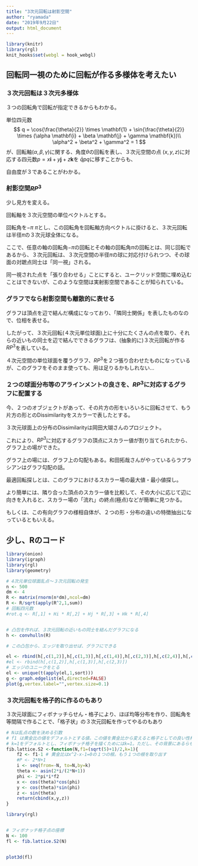 ```yaml
---
title: "3次元回転は射影空間"
author: "ryamada"
date: "2019年9月22日"
output: html_document
---
```


```r
library(knitr)
library(rgl)
knit_hooks$set(webgl = hook_webgl)
```

## 回転同一視のために回転が作る多様体を考えたい

### ３次元回転は３次元多様体

３つの回転角で回転が指定できるからもわかる。

単位四元数
$$
q = \cos{\frac{\theta}{2}} \times \mathbf{1} + \sin{\frac{\theta}{2}} \times (\alpha \mathbf{i} + \beta \mathbf{j} + \gamma \mathbf{k})\\
\alpha^2 + \beta^2 + \gamma^2 = 1
$$
が、回転軸$(\alpha,\beta,\gamma)$に関する、角度$\theta$の回転を表し、３次元空間の点 $(x,y,z)$に対応する四元数$p = x \mathbf{i} + y \mathbf{j} + z \mathbf{k}$を $\bar{q} p q$に移すことからも、

自由度が３であることがわかる。

### 射影空間$RP^3$

少し見方を変える。

回転軸を３次元空間の単位ベクトルとする。

回転角を$-\pi ~ \pi$とし、この回転角を回転軸方向ベクトルに掛けると、３次元回転は半径$\pi$の３次元球全体になる。

ここで、任意の軸の回転角$-\pi$の回転とその軸の回転角$\pi$の回転とは、同じ回転であるから、３次元回転は、３次元空間の半径$\pi$の球に対応付けられつつ、その球面の対蹠点同士は「同一視」される。

同一視された点を「張り合わせる」ことにすると、ユークリッド空間に埋め込むことはできないが、このような空間は実射影空間であることが知られている。

### グラフでなら射影空間も離散的に表せる

グラフは頂点を辺で結んだ構成になっており、「隣同士関係」を表したものなので、位相を表せる。

したがって、３次元回転(４次元単位球面)上に十分にたくさんの点を取り、それらの近いもの同士を辺で結んでできるグラフは、(抽象的に)３次元回転が作る$RP^3$を表している。

４次元空間の単位球面を覆うグラフ、$RP^3$を２つ張り合わせたものになっているが、このグラフをそのまま使っても、用は足りるかもしれない…

### ２つの球面分布等のアラインメントの良さを、$RP^3$に対応するグラフに配置する

今、２つのオブジェクトがあって、その片方の形をいろいろに回転させて、もう片方の形とのDissimilarityをスカラーで表したとする。

３次元球面上の分布のDissimilarityは岡田大瑚さんのプロジェクト。

これにより、$RP^3$に対応するグラフの頂点にスカラー値が割り当てられたから、グラフ上の場ができた。

グラフ上の場には、グラフ上の勾配もある。和田拓哉さんがやっているらラプラシアンはグラフ勾配の話。

最適回転探しとは、このグラフにおけるスカラー場の最大値・最小値探し。

より簡単には、隣り合った頂点のスカラー値を比較して、その大小に応じて辺に向きを入れると、スカラー場の「流れ」の終点(極点)などが簡単に見つかる。

もしくは、この有向グラフの様相自体が、２つの形・分布の違いの特徴抽出になっているともいえる。

## 少し、Rのコード

```r
library(onion)
library(igraph)
library(rgl)
library(geometry)

# 4次元単位球面乱点～３次元回転の発生
n <- 500
dm <- 4
R <- matrix(rnorm(n*dm),ncol=dm)
R <- R/sqrt(apply(R^2,1,sum))
# 回転四元数
#rot.q <- R[,1] + Hi * R[,2] + Hj * R[,3] + Hk * R[,4]


# 凸包を作れば、３次元回転の近いもの同士を結んだグラフになる
h <- convhulln(R)

# この凸包から、エッジを取り出せば、グラフにできる

el <- rbind(h[,c(1,2)],h[,c(1,3)],h[,c(1,4)],h[,c(2,3)],h[,c(2,4)],h[,c(3,4)])
#el <- rbind(h[,c(1,2)],h[,c(1,3)],h[,c(2,3)])
# エッジのユニークをとる
el <- unique(t(apply(el,1,sort)))
g <- graph.edgelist(el,directed=FALSE)
plot(g,vertex.label="",vertex.size=0.1)
```

### ３次元回転を格子的に作るのもあり

３次元球面にフィボナッチらせん・格子により、ほぼ均等分布を作り、回転角を等間隔で作ることで、「格子状」の３次元回転を作ってやるのもあり

```r
# Nは乱点の数を決める引数
# f1 は黄金比の値をデフォルトとする値。この値を黄金比から変えると格子としての良い性格がなくなる
# k=1をデフォルトとし、フィボナッチ格子を描くためにはk=1。ただし、その背景にあるらせんを描くためにはこの値をいじって、らせん上の点の数を増やす必要がある
fib.lattice.S2 <-function(N,f1=(sqrt(5)+1)/2,k=1){
	f2 <- f1-1 # 黄金比はx^2-x-1=0の１つの根。もう１つの根を取り出す
	#P <- 2*N+1
	i <- seq(from=-N, to=N,by=k)
	theta <- asin(2*i/(2*N+1))
	phi <- 2*pi*i*f2
	x <- cos(theta)*cos(phi)
	y <- cos(theta)*sin(phi)
	z <- sin(theta)
	return(cbind(x,y,z))
}

library(rgl)


# フィボナッチ格子点の座標
N <- 100
fl <- fib.lattice.S2(N)


plot3d(fl)
```


